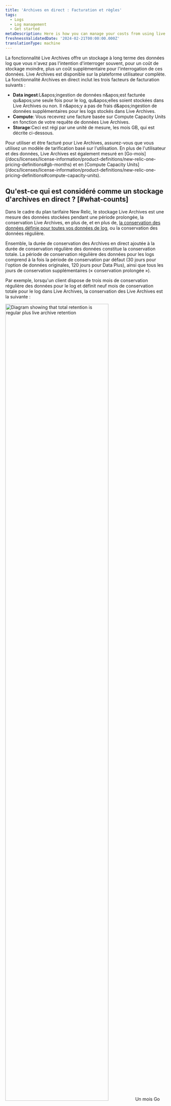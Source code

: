 ```yaml
---
title: 'Archives en direct : Facturation et règles'
tags:
  - Logs
  - Log management
  - Get started
metaDescription: Here is how you can manage your costs from using live archives
freshnessValidatedDate: '2024-02-21T00:00:00.000Z'
translationType: machine
---
```


La fonctionnalité Live Archives offre un stockage à long terme des données log que vous n&apos;avez pas l&apos;intention d&apos;interroger souvent, pour un coût de stockage moindre, plus un coût supplémentaire pour l&apos;interrogation de ces données. Live Archives est disponible sur la plateforme utilisateur complète. La fonctionnalité Archives en direct inclut les trois facteurs de facturation suivants :

* <DNT>**Data ingest**</DNT>:L&amp;apos;ingestion de données n&amp;apos;est facturée qu&amp;apos;une seule fois pour le log, qu&amp;apos;elles soient stockées dans Live Archives ou non. Il n&amp;apos;y a pas de frais d&amp;apos;ingestion de données supplémentaires pour les logs stockés dans Live Archives.
* <DNT>**Compute**</DNT>: Vous recevrez une facture basée sur Compute Capacity Units en fonction de votre requête de données Live Archives.
* <DNT>**Storage**</DNT>:Ceci est régi par une unité de mesure, les mois GB, qui est décrite ci-dessous.

<Callout variant="tip">
  Pour utiliser et être facturé pour Live Archives, assurez-vous que vous utilisez un modèle de tarification basé sur l&apos;utilisation. En plus de l&apos;utilisateur et des données, Live Archives est également mesuré en [Go-mois](/docs/licenses/license-information/product-definitions/new-relic-one-pricing-definitions#gb-months) et en [Compute Capacity Units](/docs/licenses/license-information/product-definitions/new-relic-one-pricing-definitions#compute-capacity-units).
</Callout>

## Qu&apos;est-ce qui est considéré comme un stockage d&apos;archives en direct ? [#what-counts]

Dans le cadre du plan tarifaire New Relic, le stockage Live Archives est une mesure des données stockées pendant une période prolongée, la conservation Live Archives, en plus de, et en plus de, [la conservation des données définie pour toutes vos données de log](/docs/data-apis/manage-data/manage-data-retention/#adjust-retention), ou la conservation des données régulière.

Ensemble, la durée de conservation des Archives en direct ajoutée à la durée de conservation régulière des données constitue la conservation totale. La période de conservation régulière des données pour les logs comprend à la fois la période de conservation par défaut (30 jours pour l&apos;option de données originales, 120 jours pour Data Plus), ainsi que tous les jours de conservation supplémentaires (« conservation prolongée »).

Par exemple, lorsqu&apos;un client dispose de trois mois de conservation régulière des données pour le log et définit neuf mois de conservation totale pour le log dans Live Archives, la conservation des Live Archives est la suivante :

<img width="80%;" title="Retention diagram" alt="Diagram showing that total retention is regular plus live archive retention" src="/images/logs_diagram_data-retention.webp" />

<Callout variant="important">
  Un mois Go est une mesure du volume de données et de la durée de stockage par les Produits au profit des clients, y compris à partir du Logiciel, des Propriétés des clients ou des Services Tiers. GB Months inclut également les données télémétriques issues des versions préliminaires ou pré-sortie des logiciels. Pour plus de détails, consultez nos [définitions](/docs/licenses/license-information/product-definitions/new-relic-one-pricing-definitions#gb-months).
</Callout>

## Comment calculons-nous le stockage ? [#calculate]

Lorsque vous achetez le module complémentaire Live Archives, nous mesurons le stockage en Go/mois. Les mois sont calculés pour chaque jour.

Nous comptons combien d&apos;octets ont été stockés dans les archives en direct à la fin d&apos;une journée donnée (UTC). Pour compter les octets stockés dans les archives en direct, nous additionnons les Go ingérés pendant (rétention totale - conservation régulière des données) jours, en commençant par les jours de rétention totale il y a, en avançant dans le temps. Ensuite, nous divisons ce nombre d’octets par le nombre de jours du mois. Pour obtenir le total des mois GB pour un mois, nous pouvons simplement additionner les mois GB pour les jours de ce mois.

**Exemple**: Disons qu&amp;apos;un client a configuré 60 jours de conservation totale pour les logs, avec 30 jours de conservation régulière des données. Cela signifie qu&amp;apos;un log passe les 30 derniers jours de ces 60 jours dans le stockage Live Archives et après le total de 60 jours, le log expire des Live Archives et n&amp;apos;est plus conservé. Si les clients collectent des données depuis plusieurs mois, à un rythme constant de 1 Go/jour de logs ingérés, 30 Go résideront dans le stockage de logs régulier et 30 Go supplémentaires résideront dans les archives en direct. Chaque jour, un Go est ingéré dans le stockage standard et un nouveau Go expire des archives en direct et est supprimé.

Pour les besoins de cet exemple, au mois 9, nous :

* Comptez les 30 Go stockés dans Live Archives, et
* Étant donné que le mois 9 dure 30 jours, enregistrez 1 Go par mois (30 Go/30 jours) d&apos;utilisation de stockage le 1er.
* Répétez cette même mesure pour chaque jour du mois 9, puisque le « bucket » de 30 jours d’ Live Archives reste plein avec 30 Go pour tout le mois.

En additionnant toutes les mesures des jours, chacune de 1 mois Go, on obtient un total de 30 mois Go au 1er octobre. Par conséquent, ce client a utilisé 30 Go de stockage par mois pour le mois de septembre.

## Quand verrez-vous vos données ? [#when]

Les données des archives en direct ne seront accessibles qu&apos;une fois les conditions suivantes remplies :

* **Activation de la fonctionnalité Live Archives**: Vous avez explicitement activé la fonctionnalité Live Archives dans votre compte New Relic.
* **Période de conservation du logging respectée**: la durée spécifiée par la période de conservation des archives en direct de votre compte s&amp;apos;est écoulée depuis le logging initial des données.

Par exemple, si vous activez la fonctionnalité Archives en direct le 1er janvier et définissez la durée de conservation des archives en direct sur 30 jours, les données des archives en direct seront disponibles à partir du 1er février. Si votre période de conservation des logs est définie sur 60, 90 ou 120 jours, vous devrez attendre que votre période de conservation respective soit écoulée pour utiliser cette fonctionnalité.

## Autres détails de calcul [#other-calc-details]

Voici quelques aspects supplémentaires de notre calcul :

* Dans le contexte de notre modèle de tarification, un Go est défini comme 1 milliard d’octets.
* Le stockage mensuel des archives en direct (Go/mois) est arrondi à l&apos;entier le plus proche. Par exemple, si votre organisation utilise 99,9 mois de Go au cours d&apos;un mois, cela est comptabilisé comme 100 mois de Go.
* La conservation pour un jour donné de notation d&apos;utilisation est considérée comme la dernière valeur définie pour le jour UTC. S’applique à la fois à la rétention régulière des données et au stockage Live Archives.
* L&apos;horaire à partir duquel les données entrent dans pipeline d&apos;utilisation est utilisé pour calculer l&apos;utilisation, et non l&apos;horaire du log ou l&apos;horaire des événements rétrospectifs ou prospectifs.